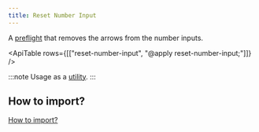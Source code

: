 ```yaml
---
title: Reset Number Input
---
```



A [preflight](https://tailwindcss.com/docs/preflight) that removes the arrows from the number inputs.

<ApiTable rows={[["reset-number-input", "@apply reset-number-input;"]]} />

:::note
Usage as a [utility](/utilities/reset-number-input).
:::

## How to import?

[How to import?](/#how-to-import)
